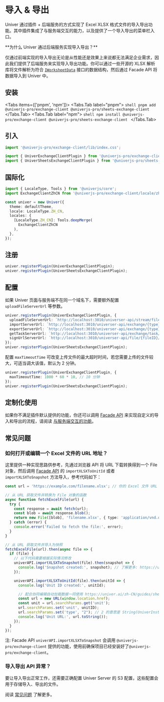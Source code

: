 
# 导入 & 导出

<BadgeGroup values={[UniverTypes.SHEET]} value={UniverTypes.SHEET} />

<BusinessPlanNotice />

<ServerNotice />

Univer 通过插件 + 后端服务的方式实现了 Excel XLSX 格式文件的导入导出功能。其中插件集成了与服务端交互的能力，以及提供了一个导入导出的菜单栏入口。

<Callout type="warning" emoji="❓">
  **为什么 Univer 通过后端服务实现导入导出？**

  仅通过前端实现的导入导出无论是从性能还是效果上来说都无法满足企业需求，因此我们提供了后端服务来实现导入导出功能。你可以通过一些开源的 XLSX 解析库将文件解析为符合 [`IWorksheetData`](/typedoc/@univerjs/core/interfaces/IWorksheetData) 接口的数据结构，然后通过 Facade API 将数据导入到 Univer 中。
</Callout>

## 安装

<Tabs items={['pnpm', 'npm']}>
  <Tabs.Tab label="pnpm">
    ```shell
    pnpm add @univerjs-pro/exchange-client @univerjs-pro/sheets-exchange-client
    ```
  </Tabs.Tab>
  <Tabs.Tab label="npm">
    ```shell
    npm install @univerjs-pro/exchange-client @univerjs-pro/sheets-exchange-client
    ```
  </Tabs.Tab>
</Tabs>

## 引入

```typescript
import '@univerjs-pro/exchange-client/lib/index.css';

import { UniverExchangeClientPlugin } from '@univerjs-pro/exchange-client';
import { UniverSheetsExchangeClientPlugin } from '@univerjs-pro/sheets-exchange-client';
```

## 国际化

```typescript
import { LocaleType, Tools } from '@univerjs/core';
import ExchangeClientZhCN from '@univerjs-pro/exchange-client/locale/zh-CN';

const univer = new Univer({
  theme: defaultTheme,
  locale: LocaleType.ZH_CN,
  locales: {
    [LocaleType.ZH_CN]: Tools.deepMerge(
      ExchangeClientZhCN
    ),
  },
});
```

## 注册

```typescript
univer.registerPlugin(UniverExchangeClientPlugin);
univer.registerPlugin(UniverSheetsExchangeClientPlugin);
```

## 配置

如果 Univer 页面与服务端不在同一个域名下，需要额外配置 `uploadFileServerUrl` 等参数。

```typescript
univer.registerPlugin(UniverExchangeClientPlugin, {
  uploadFileServerUrl: `http://localhost:3010/universer-api/stream/file/upload`,
  importServerUrl: `http://localhost:3010/universer-api/exchange/{type}/import`,
  exportServerUrl: `http://localhost:3010/universer-api/exchange/{type}/export`,
  getTaskServerUrl: `http://localhost:3010/universer-api/exchange/task/{taskID}`,
  signUrlServerUrl: `http://localhost:3010/universer-api/file/{fileID}/sign-url`,
});
univer.registerPlugin(UniverSheetsExchangeClientPlugin);
```

配置 `maxTimeoutTime` 可改变上传文件的最大超时时间，若您需要上传的文件较大，可适当调大该值，默认为 2 分钟。

```typescript
univer.registerPlugin(UniverExchangeClientPlugin, {
  maxTimeoutTime: 1000 * 60 * 10, // 10 分钟
});
univer.registerPlugin(UniverSheetsExchangeClientPlugin);
```

## 定制化使用

如果你不满足插件默认提供的功能，你还可以调用 [Facade API](/guides/sheet/getting-started/facade#与服务端配合使用) 来实现自定义的导入和导出的流程，请阅读 [与服务端交互的功能](/zh-CN/guides/sheet/facade/sheet-api#与服务端交互的功能)。

## 常见问题

### 如何打开或编辑一个 Excel 文件的 URL 地址？

这里提供一种实现思路供参考，先通过浏览器 API 将 URL 下载转换得到一个 File 对象，然后调用 [Facade API](/guides/sheet/getting-started/facade#与服务端配合使用) 的 `importXLSXToUnitId` 或者 `importXLSXToSnapshot` 方法导入，参考代码如下：

```typescript
const url = 'https://example.com/filename.xlsx'; // 你的 Excel 文件 URL

// 从 URL 获取文件并转换为 File 对象的函数
async function fetchExcelFile(url) {
  try {
    const response = await fetch(url);
    const blob = await response.blob();
    return new File([blob], 'filename.xlsx', { type: 'application/vnd.openxmlformats-officedocument.spreadsheetml.sheet' });
  } catch (error) {
    console.error('Failed to fetch the file:', error);
  }
}

// 从 URL 获取文件并导入为快照
fetchExcelFile(url).then(async file => {
  if (file) {
    // 以下代码需要根据实际情况修改
    univerAPI.importXLSXToSnapshot(file).then(snapshot => {
      console.log('Snapshot created:', snapshot); // 了解更多: https://univer.ai/guides/sheet/getting-started/cell-data
    });

    univerAPI.importXLSXToUnitId(file).then(unitId => {
      console.log('Unit ID created:', unitId);

      // 配合协同编辑自动加载数据一同使用 https://univer.ai/zh-CN/guides/sheet/features/collaboration#自动加载数据
      const url = new URL(window.location.href);
      const unit = url.searchParams.get('unit');
      url.searchParams.set('unit', unitID);
      url.searchParams.set('type', "2"); // 2 的意思是 String(UniverInstanceType.UNIVER_SHEET)
      console.log('Unit URL:', url.toString());
    });
  }
});
```

注: Facade API `univerAPI.importXLSXToSnapshot` 会调用  `@univerjs-pro/exchange-client` 提供的功能，使用前确保项目已经安装好了`@univerjs-pro/exchange-client`。

### 导入导出 API 异常？ <a id="import-export-error" />

要让导入导出正常工作，还需要正确配置 Univer Server 的 S3 配置，这些配置会用于存储导入、导出的文件。

阅读 [常见问题](/guides/sheet/server/docker#import-export-error) 了解更多。

